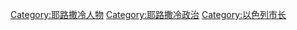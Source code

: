 [[Category:耶路撒冷人物|Category:耶路撒冷人物]]
[[Category:耶路撒冷政治|Category:耶路撒冷政治]]
[[Category:以色列市长|Category:以色列市长]]